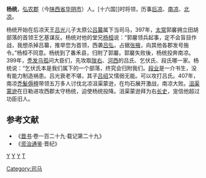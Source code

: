 '''杨统'''，[[弘农郡|弘农郡]]（今[[陕西省|陕西省]][[华阴市|华阴市]]）人。[十六国]]时将领，历事[[后凉|后凉]]、[[南凉|南凉]]、[[北凉|北凉]]。

杨统开始在后凉天王[[吕光|吕光]]儿子太原公[[吕纂|吕纂]]属下当司马，397年，[[太常|太常]]郭黁拥立田胡部落的首领王乞基谋反。杨统对他的堂兄[[杨桓_(十六国)|杨桓]]说：“郭黁领兵起事，定不会盲目作战，我想杀掉吕纂，推举您为首领，西袭[[吕弘|吕弘]]，占据[[张掖|张掖]]，向其他各郡发号施令。”杨桓不同意。杨统到了番禾县，归附了郭黁。郭黁失败後，杨统投奔南凉。399年，[[秃发乌孤|秃发乌孤]]问大臣们，先攻取[[陇右|陇右]]、[[河西|河西]]的吕氏、乞伏氏、段氏哪一家。杨统说：“乞伏氏本是我们属下的一个部落，终究会归附我们。[[段业|段业]]是一介书生，没有能力制造祸患。吕光衰老不堪，其子[[吕绍|吕绍]]又懦弱无能。可以攻打吕氏。407年，南凉[[禿髮傉檀|禿髮傉檀]]带领五万多人讨伐北凉沮渠蒙逊，在均石展开激战，南凉大败。[[沮渠蒙逊|沮渠蒙逊]]在日勒进攻西郡太守杨统，迫使杨统投降。沮渠蒙逊拜为右[[长史|长史]]，宠信他超过功臣旧人。

==参考文献==
* 《[[晋书|晋书]]·卷一百二十九·载记第二十九》
* 《[[资治通鉴|资治通鉴]]·晋纪》
[[分类:后凉官员|Y]]
[[分类:南凉官员|Y]]
[[分类:北凉官员|Y]]
[[分类:杨姓|T]]
[[Category:司马|Category:司马]]